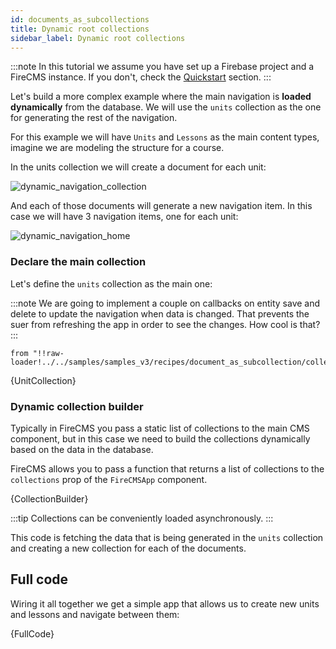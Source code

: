 ```yaml
---
id: documents_as_subcollections
title: Dynamic root collections
sidebar_label: Dynamic root collections
---
```


:::note
In this tutorial we assume you have set up a Firebase project and a FireCMS
instance. If you don't, check the [Quickstart](cloud_quickstart.mdx) section.
:::

Let's build a more complex example where the main navigation is **loaded dynamically** from
the database. We will use the `units` collection as the one for generating the
rest of the navigation.

For this example we will have `Units` and `Lessons` as the main content types,
imagine we are modeling the structure for a course.

In the units collection we will create a document for each unit:

![dynamic_navigation_collection](/img/recipes/dynamic_navigation_collection.png)

And each of those documents will generate a new navigation item. In this case
we will have 3 navigation items, one for each unit:

![dynamic_navigation_home](/img/recipes/dynamic_navigation_home.png)


### Declare the main collection

Let's define the `units` collection as the main one:

:::note
We are going to implement a couple on callbacks on entity save and delete to
update the navigation when data is changed.
That prevents the suer from refreshing the app in order to see the changes.
How cool is that?
:::


    from "!!raw-loader!../../samples/samples_v3/recipes/document_as_subcollection/collection_builder";

<CodeBlock language="tsx">{UnitCollection}</CodeBlock>


### Dynamic collection builder

Typically in FireCMS you pass a static list of collections to the main CMS
component, but in this case we need to build the collections dynamically based
on the data in the database.

FireCMS allows you to pass a function that returns a list of collections to the
`collections` prop of the `FireCMSApp` component.

<CodeBlock language="tsx">{CollectionBuilder}</CodeBlock>

:::tip
Collections can be conveniently loaded asynchronously.
:::

This code is fetching the data that is being generated in the `units` collection
and creating a new collection for each of the documents.


## Full code

Wiring it all together we get a simple app that allows us to create new units
and lessons and navigate between them:

<CodeBlock language="tsx">{FullCode}</CodeBlock>
